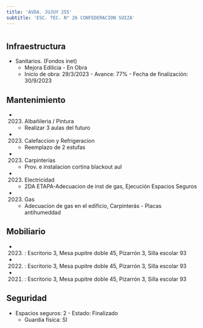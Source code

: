 ```yaml
---
title: 'AVDA. JUJUY 255'
subtitle: 'ESC. TEC. N° 26 CONFEDERACION SUIZA'
---
```


#
## Infraestructura

* Sanitarios. (Fondos inet) 
    + Mejora Edilicia - En Obra 
    + Inicio de obra: 29/3/2023 - Avance: 77% - Fecha de finalización: 30/9/2023 






## Mantenimiento

*  (2023) Albañileria / Pintura 
    + Realizar 3 aulas del futuro

*  (2023) Calefaccion y Refrigeracion 
    + Reemplazo de 2 estufas

*  (2023) Carpinterías 
    + Prov. e instalacion cortina blackout aul

*  (2023) Electricidad 
    + 2DA ETAPA-Adecuacion de inst de gas, Ejecución Espacios Seguros

*  (2023) Gas 
    + Adecuacion de gas en el edificio, Carpinterás - Placas antihumeddad





## Mobiliario

*  (2023) : Escritorio 3, Mesa pupitre doble 45, Pizarrón 3, Silla escolar 93 

*  (2022) : Escritorio 3, Mesa pupitre doble 45, Pizarrón 3, Silla escolar 93 

*  (2021) : Escritorio 3, Mesa pupitre doble 45, Pizarrón 3, Silla escolar 93 





## Seguridad

*  Espacios seguros: 2 - Estado: Finalizado 
    + Guardia física: SI



